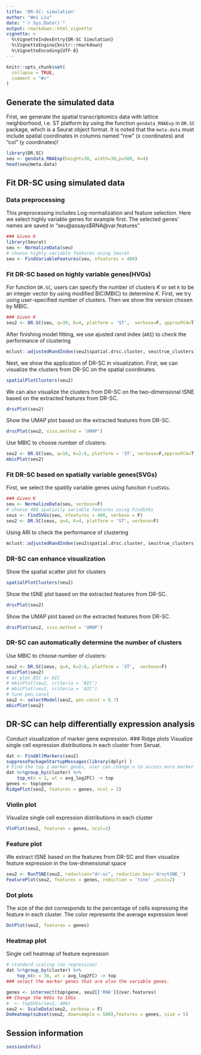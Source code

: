 ---
title: 'DR-SC: simulation'
author: "Wei Liu"
date: "`r Sys.Date()`"
output: rmarkdown::html_vignette
vignette: >
  %\VignetteIndexEntry{DR-SC Simulation}
  %\VignetteEngine{knitr::rmarkdown}
  %\VignetteEncoding{UTF-8}
---

```{r, include = FALSE}
knitr::opts_chunk$set(
  collapse = TRUE,
  comment = "#>"
)
```

## Generate the simulated data
First, we generate the spatial transcriptomics data with lattice neighborhood, i.e. ST platform by using the function `gendata_RNAExp` in `DR.SC` package, which is a Seurat object format. It is noted that the `meta.data` must include spatial coordinates in columns named "row" (x coordinates) and "col" (y coordinates)!
```{r  eval = FALSE}
library(DR.SC)
seu <- gendata_RNAExp(height=30, width=30,p=500, K=4)
head(seu@meta.data)
```
## Fit DR-SC using simulated data

### Data preprocessing
This preprocessing includes Log-normalization and feature selection. Here we select highly variable genes for example first. The selected genes' names are saved in "seu@assays$RNA@var.features"
```{r  eval = FALSE}
### Given K
library(Seurat)
seu <- NormalizeData(seu)
# choose highly variable features using Seurat
seu <- FindVariableFeatures(seu, nfeatures = 400)
```

### Fit DR-SC based on highly variable genes(HVGs)
For function `DR.SC`, users can specify the number of clusters $K$ or set `K` to be an integer vector by using modified BIC(MBIC) to determine $K$. First, we try using user-specified number of clusters. Then we show the version chosen by MBIC.
```{r  eval = FALSE}
### Given K
seu2 <- DR.SC(seu, q=30, K=4, platform = 'ST',  verbose=F, approxPCA=T)
```

After finishing model fitting, we use ajusted rand index (`ARI`) to check the performance of clustering
```{r  eval = FALSE}
mclust::adjustedRandIndex(seu2$spatial.drsc.cluster, seu$true_clusters)
```
Next, we show the application of DR-SC in visualization. First, we can visualize the  clusters from DR-SC on the spatial coordinates.
```{r  eval = FALSE}
spatialPlotClusters(seu2)
```

We can also visualize the clusters from DR-SC on the two-dimensional tSNE based on the extracted features from DR-SC.
```{r  eval = FALSE}
drscPlot(seu2)
```
Show the UMAP plot based on the extracted features from DR-SC.
```{r  eval = FALSE}
drscPlot(seu2, visu.method = 'UMAP')
```

Use MBIC to choose number of clusters:
```{r  eval = FALSE}
seu2 <- DR.SC(seu, q=10, K=2:6, platform = 'ST', verbose=F,approxPCA=T)
mbicPlot(seu2)
```




### Fit DR-SC based on spatially variable genes(SVGs)
First, we select the spatilly variable genes using funciton `FindSVGs`.
```{r  eval = FALSE}
### Given K
seu <- NormalizeData(seu, verbose=F)
# choose 400 spatially variable features using FindSVGs
seus <- FindSVGs(seu, nfeatures = 400, verbose = F)
seu2 <- DR.SC(seus, q=4, K=4, platform = 'ST', verbose=F)
```

Using ARI to check the performance of clustering
```{r  eval = FALSE}
mclust::adjustedRandIndex(seu2$spatial.drsc.cluster, seu$true_clusters)
```
### DR-SC can enhance visualization
Show the spatial scatter plot for clusters
```{r  eval = FALSE}
spatialPlotClusters(seu2)
```

Show the tSNE plot based on the extracted features from DR-SC.
```{r  eval = FALSE}
drscPlot(seu2)
```
Show the UMAP plot based on the extracted features from DR-SC.
```{r  eval = FALSE}
drscPlot(seu2, visu.method = 'UMAP')
```

### DR-SC can automatically determine the number of clusters
Use MBIC to choose number of clusters:
```{r  eval = FALSE}
seu2 <- DR.SC(seus, q=4, K=2:6, platform = 'ST',  verbose=F)
mbicPlot(seu2)
# or plot BIC or AIC
# mbicPlot(seu2, criteria = 'BIC')
# mbicPlot(seu2, criteria = 'AIC')
# tune pen.const
seu2 <- selectModel(seu2, pen.const = 0.7)
mbicPlot(seu2)
```




## DR-SC can help differentially expression analysis 
Conduct visualization of marker gene expression.
### Ridge plots 
Visualize single cell expression distributions in each cluster from Seruat.
```{r  eval = FALSE}
dat <- FindAllMarkers(seu2)
suppressPackageStartupMessages(library(dplyr) )
# Find the top 1 marker genes, user can change n to access more marker genes
dat %>%group_by(cluster) %>%
    top_n(n = 1, wt = avg_log2FC) -> top
genes <- top$gene
RidgePlot(seu2, features = genes, ncol = 2)
```
### Violin plot
Visualize single cell expression distributions in each cluster
```{r  eval = FALSE}
VlnPlot(seu2, features = genes, ncol=2)
```
### Feature plot
We extract tSNE based on the features from DR-SC and then visualize feature expression in the low-dimensional space
 
```{r  eval = FALSE}
seu2 <- RunTSNE(seu2, reduction="dr-sc", reduction.key='drsctSNE_')
FeaturePlot(seu2, features = genes, reduction = 'tsne' ,ncol=2)

```


### Dot plots 
The size of the dot corresponds to the percentage of cells expressing the
feature in each cluster. The color represents the average expression level
```{r  eval = FALSE}
DotPlot(seu2, features = genes)
```

### Heatmap plot
Single cell heatmap of feature expression
```{r  eval = FALSE}
# standard scaling (no regression)
dat %>%group_by(cluster) %>%
    top_n(n = 30, wt = avg_log2FC) -> top
### select the marker genes that are also the variable genes.

genes <- intersect(top$gene, seu2[['RNA']]@var.features)
## Change the HVGs to SVGs
#  <- topSVGs(seu2, 400)
seu2 <- ScaleData(seu2, verbose = F)
DoHeatmap(subset(seu2, downsample = 500),features = genes, size = 5)
```



## Session information
```{r  eval = FALSE}
sessionInfo()
```
